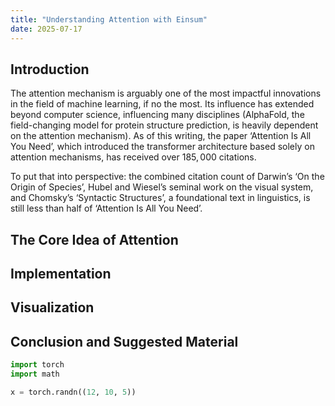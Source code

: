 ```yaml
---
title: "Understanding Attention with Einsum"
date: 2025-07-17
---
```

## Introduction

The attention mechanism is arguably one of the most impactful innovations in the field of machine learning, if no the most. Its influence has extended beyond computer science, influencing many disciplines (AlphaFold, the field-changing model for protein structure prediction, is heavily dependent on the attention mechanism). As of this writing, the paper 'Attention Is All You Need', which introduced the transformer architecture based solely on attention mechanisms, has received over $185,000$ citations.

To put that into perspective: the combined citation count of Darwin's 'On the Origin of Species', Hubel and Wiesel's seminal work on the visual system, and Chomsky's 'Syntactic Structures', a foundational text in linguistics, is still less than half of 'Attention Is All You Need'.


## The Core Idea of Attention


## Implementation


## Visualization

## Conclusion and Suggested Material



```python
import torch
import math
```


```python
x = torch.randn((12, 10, 5))
```
